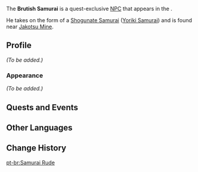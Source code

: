 {{Meta
<!-- REMOVE THIS TEMPLATE AFTER ADDING MISSING INFO -->
|missing_NPC_profile  = yes
}}
{{Character Infobox
|type             = Quest NPC
|image            = NPC Brutish Samurai.png
|region           = Inazuma
|location         = Inazuma
}}
The '''Brutish Samurai''' is a quest-exclusive [[NPC]] that appears in the {{Quest|Clean House}}.

He takes on the form of a [[Shogunate Samurai]] ([[Yoriki Samurai]]) and is found near [[Jakotsu Mine]].
<!--
==Location==
<gallery>
NPC Location Brutish Samurai.png|Borenka's location
NPC Location Brutish Samurai Context.png|Additional context
</gallery>
-->
==Profile==
''(To be added.)''

===Appearance===
''(To be added.)''

==Quests and Events==
{{Quests and Events}}

==Other Languages==
{{Other Languages
|default_hidden = 1
|en      = Brutish Samurai
|zhs     = 蛮横的武士
|zhs_rm  = Mánhèng de Wǔshì
|zht     = 蠻橫的武士
|zht_rm  = Mánhèng de Wǔshì
|ja      = 橫暴な武士
|ja_rm   = Oubou-na Bushi{{Assumed}}
|ko      = {{tt|난폭|亂暴}}한 {{tt|무사|武士}}
|es      = Samurái rudo
|fr      = Samouraï rustre
|ru      = Жестокий самурай
|th      = ซามูไรโหด
|th_rm   = Samurai Hot
|vi      = Samurai Ngang Ngược
|de      = Wilder Samurai
|id      = Brutish Samurai
|pt      = Samurai Ruded
|tr      = Kaba Samuray
|it      = Samurai rozzo
}}

==Change History==
{{Change History|2.2}}

[[pt-br:Samurai Rude]]
